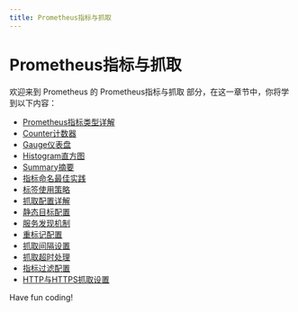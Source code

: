 ```yaml
---
title: Prometheus指标与抓取
---
```


# Prometheus指标与抓取

欢迎来到 Prometheus 的 Prometheus指标与抓取 部分，在这一章节中，你将学到以下内容：

- [Prometheus指标类型详解](./0-detailed-explanation-of-prometheus-indicator-types.mdx)
- [Counter计数器](./1-counter.mdx)
- [Gauge仪表盘](./2-gauge-dashboard.mdx)
- [Histogram直方图](./3-histogram.mdx)
- [Summary摘要](./4-summary.mdx)
- [指标命名最佳实践](./5-indicator-naming-best-practices.mdx)
- [标签使用策略](./6-label-usage-policy.mdx)
- [抓取配置详解](./7-grab-configuration-explained-in-detail.mdx)
- [静态目标配置](./8-static-target-configuration.mdx)
- [服务发现机制](./9-service-discovery-mechanism.mdx)
- [重标记配置](./10-relabel-configuration.mdx)
- [抓取间隔设置](./11-grab-interval-settings.mdx)
- [抓取超时处理](./12-fetch-timeout-handling.mdx)
- [指标过滤配置](./13-metric-filter-configuration.mdx)
- [HTTP与HTTPS抓取设置](./14-http-and-https-crawl-settings.mdx)

Have fun coding!